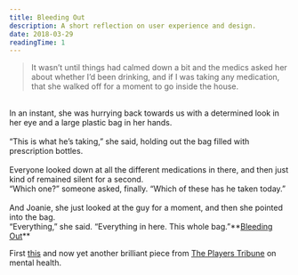 ```yaml
---
title: Bleeding Out
description: A short reflection on user experience and design.
date: 2018-03-29
readingTime: 1
---
```


>It wasn’t until things had calmed down a bit and the medics asked her about whether I’d been drinking, and if I was taking any medication, that she walked off for a moment to go inside the house.
<br />
In an instant, she was hurrying back towards us with a determined look in her eye and a large plastic bag in her hands.
<br /><br />
“This is what he’s taking,” she said, holding out the bag filled with prescription bottles.
<br /><br />
Everyone looked down at all the different medications in there, and then just kind of remained silent for a second.
<br />
“Which one?” someone asked, finally. “Which of these has he taken today.”
<br /><br />
And Joanie, she just looked at the guy for a moment, and then she pointed into the bag.
<br />
“Everything,” she said. “Everything in here. This whole bag.”**<a href="https://www.theplayerstribune.com/en-us/articles/clint-malarchuk-bleeding-out">Bleeding Out</a>**

First <a href="/everyoneisgoingthroughsomething/">this</a> and now yet another brilliant piece from <a href="https://www.theplayerstribune.com/en-us/articles/clint-malarchuk-bleeding-out">The Players Tribune</a> on mental health.